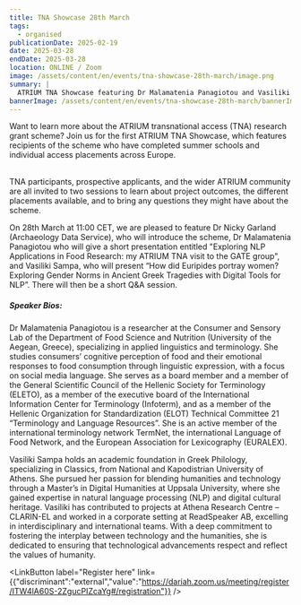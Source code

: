 ```yaml
---
title: TNA Showcase 28th March
tags:
  - organised
publicationDate: 2025-02-19
date: 2025-03-28
endDate: 2025-03-28
location: ONLINE / Zoom
image: /assets/content/en/events/tna-showcase-28th-march/image.png
summary: |
  ATRIUM TNA Showcase featuring Dr Malamatenia Panagiotou and Vasiliki Sampa 
bannerImage: /assets/content/en/events/tna-showcase-28th-march/bannerImage.png
---
```

<Figure src="/assets/content/en/events/tna-showcase-28th-march/tna28th-march.png" alt="A red background with lots of folded maps overlaid with text. Heading: 'Transational Access Scheme (TNA) Showcase & Q&A Session'. Body: 'Featuring Dr Nicky Garland (Archaeology Data Service), Dr Malamatenia Panagiotou (University of the Aegean) & Vasiliki Sampa (Athena Research Centre)'" alignment="stretch">

</Figure>

Want to learn more about the ATRIUM transnational access (TNA) research grant scheme? Join us for the first ATRIUM TNA Showcase, which features recipients of the scheme who have completed summer schools and individual access placements across Europe.

\
TNA participants, prospective applicants, and the wider ATRIUM community are all invited to two sessions to learn about project outcomes, the different placements available, and to bring any questions they might have about the scheme. 

On 28th March at 11:00 CET, we are pleased to feature Dr Nicky Garland (Archaeology Data Service), who will introduce the scheme, Dr Malamatenia Panagiotou who will give a short presentation entitled  "Exploring NLP Applications in Food Research: my ATRIUM TNA visit to the GATE group", and Vasiliki Sampa, who will present “How did Euripides portray women? Exploring Gender Norms in Ancient Greek Tragedies with Digital Tools for NLP”. There will then be a short Q\&A session.&#x20;

##### Speaker Bios:&#x20;

Dr Malamatenia Panagiotou is a researcher at the Consumer and Sensory Lab of the Department of Food Science and Nutrition (University of the Aegean, Greece), specializing in applied linguistics and terminology. She studies consumers’ cognitive perception of food and their emotional responses to food consumption through linguistic expression, with a focus on social media language. She serves as a board member and a member of the General Scientific Council of the Hellenic Society for Terminology (ELETO), as a member of the executive board of the International Information Center for Terminology (Infoterm), and as a member of the Hellenic Organization for Standardization (ELOT) Technical Committee 21 “Terminology and Language Resources”. She is an active member of the international terminology network TermNet, the international Language of Food Network, and the European Association for Lexicography (EURALEX).

Vasiliki Sampa holds an academic foundation in Greek Philology, specializing in Classics, from National and Kapodistrian University of Athens. She pursued her passion for blending humanities and technology through a Master’s in Digital Humanities at Uppsala University, where she gained expertise in natural language processing (NLP) and digital cultural heritage. Vasiliki has contributed to projects at Athena Research Centre – CLARIN-EL and worked in a corporate setting at ReadSpeaker AB, excelling in interdisciplinary and international teams. With a deep commitment to fostering the interplay between technology and the humanities, she is dedicated to ensuring that technological advancements respect and reflect the values of humanity.

<LinkButton label="Register here" link={{"discriminant":"external","value":"https://dariah.zoom.us/meeting/register/ITW4lA60S-2ZgucPIZcaYg#/registration"}} />
